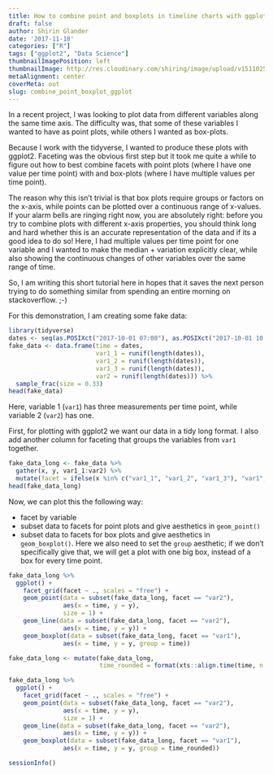```yaml
---
title: How to combine point and boxplots in timeline charts with ggplot2 facets
draft: false
author: Shirin Glander
date: '2017-11-18'
categories: ["R"]
tags: ["ggplot2", "Data Science"]
thumbnailImagePosition: left
thumbnailImage: http://res.cloudinary.com/shiring/image/upload/v1511025178/ggplot_facets_bmudxl.png
metaAlignment: center
coverMeta: out
slug: combine_point_boxplot_ggplot
---
```


In a recent project, I was looking to plot data from different variables along the same time axis. The difficulty was, that some of these variables I wanted to have as point plots, while others I wanted as box-plots.

Because I work with the tidyverse, I wanted to produce these plots with ggplot2. Faceting was the obvious first step but it took me quite a while to figure out how to best combine facets with point plots (where I have one value per time point) with and box-plots (where I have multiple values per time point).

The reason why this isn't trivial is that box plots require groups or factors on the x-axis, while points can be plotted over a continuous range of x-values. If your alarm bells are ringing right now, you are absolutely right: before you try to combine plots with different x-axis properties, you should think long and hard whether this is an accurate representation of the data and if its a good idea to do so! Here, I had multiple values per time point for one variable and I wanted to make the median + variation explicitly clear, while also showing the continuous changes of other variables over the same range of time.

So, I am writing this short tutorial here in hopes that it saves the next person trying to do something similar from spending an entire morning on stackoverflow. ;-)

For this demonstration, I am creating some fake data:

```r
library(tidyverse)
dates <- seq(as.POSIXct("2017-10-01 07:00"), as.POSIXct("2017-10-01 10:30"), by = 180) # 180 seconds == 3 minutes
fake_data <- data.frame(time = dates,
                        var1_1 = runif(length(dates)),
                        var1_2 = runif(length(dates)),
                        var1_3 = runif(length(dates)),
                        var2 = runif(length(dates))) %>%
  sample_frac(size = 0.33)
head(fake_data)
```

Here, variable 1 (`var1`) has three measurements per time point, while variable 2 (`var2`) has one.

First, for plotting with ggplot2 we want our data in a tidy long format. I also add another column for faceting that groups the variables from `var1` together.

```r
fake_data_long <- fake_data %>%
  gather(x, y, var1_1:var2) %>%
  mutate(facet = ifelse(x %in% c("var1_1", "var1_2", "var1_3"), "var1", x))
head(fake_data_long)
```

Now, we can plot this the following way:

- facet by variable
- subset data to facets for point plots and give aesthetics in `geom_point()`
- subset data to facets for box plots and give aesthetics in `geom_boxplot()`. Here we also need to set the `group` aesthetic; if we don't specifically give that, we will get a plot with one big box, instead of a box for every time point.

```r
fake_data_long %>%
  ggplot() +
    facet_grid(facet ~ ., scales = "free") +
    geom_point(data = subset(fake_data_long, facet == "var2"), 
               aes(x = time, y = y),
               size = 1) +
    geom_line(data = subset(fake_data_long, facet == "var2"), 
               aes(x = time, y = y)) +
    geom_boxplot(data = subset(fake_data_long, facet == "var1"), 
               aes(x = time, y = y, group = time))
```

```r
fake_data_long <- mutate(fake_data_long, 
                         time_rounded = format(xts::align.time(time, n = 60*30), "%H:%M")) # round to 30 minutes
```

```r
fake_data_long %>%
  ggplot() +
    facet_grid(facet ~ ., scales = "free") +
    geom_point(data = subset(fake_data_long, facet == "var2"), 
               aes(x = time, y = y),
               size = 1) +
    geom_line(data = subset(fake_data_long, facet == "var2"), 
               aes(x = time, y = y)) +
    geom_boxplot(data = subset(fake_data_long, facet == "var1"), 
               aes(x = time, y = y, group = time_rounded))
```

```r
sessionInfo()
```

